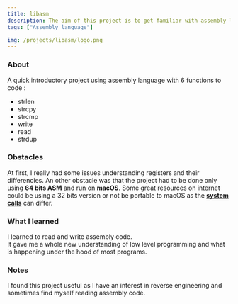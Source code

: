 ```yaml
---
title: libasm
description: The aim of this project is to get familiar with assembly language.
tags: ["Assembly language"]

img: /projects/libasm/logo.png
---
```


### About

A quick introductory project using assembly language with 6 functions to code :

- strlen
- strcpy
- strcmp
- write
- read
- strdup

### Obstacles

At first, I really had some issues understanding registers and their differencies.
An other obstacle was that the project had to be done only using **64 bits ASM** and run on **macOS**. Some great resources on internet could be using a 32 bits version or not be portable to macOS as the **[system calls](https://sigsegv.pl/osx-bsd-syscalls/)** can differ.

### What I learned

I learned to read and write assembly code.<br />
It gave me a whole new understanding of low level programming and what is happening under the hood of most programs.

### Notes

I found this project useful as I have an interest in reverse engineering and sometimes find myself reading assembly code.
